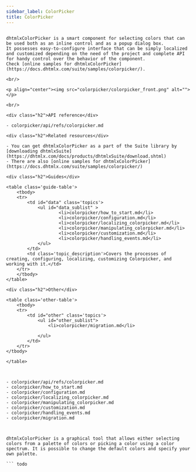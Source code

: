 ```yaml
---
sidebar_label: ColorPicker
title: ColorPicker
---          
```


``` todo

dhtmlxColorPicker is a smart component for selecting colors that can be used both as an inline control and as a popup dialog box. 
It possesses easy-to-configure interface that can be simply localized and customized depending on the need of the project and complete API for handy control over the behavior of the component. 
Check [online samples for dhtmlxColorPicker](https://docs.dhtmlx.com/suite/samples/colorpicker/). 

<br/>

<p align="center"><img src="colorpicker/colorpicker_front.png" alt=""></p>

<br/>

<div class="h2">API reference</div>

- colorpicker/api/refs/colorpicker.md

<div class="h2">Related resources</div>

- You can get dhtmlxColorPicker as a part of the Suite library by [downloading dhtmlxSuite](https://dhtmlx.com/docs/products/dhtmlxSuite/download.shtml)          
- There are also [online samples for dhtmlxColorPicker](https://docs.dhtmlx.com/suite/samples/colorpicker/)  

<div class="h2">Guides</div>

<table class='guide-table'>
	<tbody>
	<tr>
		<td id="data" class='topics'>		  
		    <ul id="data_sublist" >                    
            		<li>colorpicker/how_to_start.md</li>
                    <li>colorpicker/configuration.md</li>
                    <li>colorpicker/localizing_colorpicker.md</li>   
                    <li>colorpicker/manipulating_colorpicker.md</li>
                    <li>colorpicker/customization.md</li>
                    <li>colorpicker/handling_events.md</li>
            </ul>
        </td>
		<td class='topic_description'>Covers the processes of creating, configuring, localizing, customizing Colorpicker, and working with it.</td>
	</tr>
    </tbody>
</table>

<div class="h2">Other</div>

<table class='other-table'>
	<tbody>
    <tr>
        <td id="other" class='topics'>            
            <ul id="other_sublist">
                <li>colorpicker/migration.md</li>

            </ul>
        </td>
    </tr>           
</tbody>

</table>



- colorpicker/api/refs/colorpicker.md
- colorpicker/how_to_start.md
- colorpicker/configuration.md
- colorpicker/localizing_colorpicker.md
- colorpicker/manipulating_colorpicker.md
- colorpicker/customization.md
- colorpicker/handling_events.md
- colorpicker/migration.md



dhtmlxColorPicker is a graphical tool that allows either selecting colors from a palette of colors or picking a color using a color spectrum. It is possible to change the default colors and specify your own palette.  

``` todo